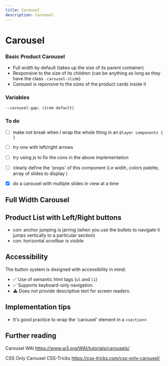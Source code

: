 ```yaml
---
title: Carousel
description: Carousel
---
```



# Carousel 

### Basic Product Carousel


* Full width by default (takes up the size of its parent container)
* Responsive to the size of its children (can be anything as long as they have the class `.carousel-slide`)
* Carousel is reponsive to the sizes of the product cards inside it


<ShowComponent filePath="./src/components/carousel/Carousel.html">
  <Carousel />
</ShowComponent>


### Variables

```
--carousel-gap: (1rem default)
```

### To do

- [ ] make not break when I wrap the whole thing in an `@layer components { }` 
- [ ] try one with left/right arrows
- [ ] try using js to fix the cons in the above implementation
- [ ] clearly define the 'props' of this component (i.e width, colors palette, array of slides to display )
- [x] do a carousel with multiple slides in view at a time


## Full Width Carousel

## Product List with Left/Right buttons

* con: anchor jumping is jarring (when you use the bullets to navigate it jumps vertically to a particular section)
* con: horizontal scrollbar is visible


## Accessibility

The button system is designed with accessibility in mind:

- ✅ Use of semantic html tags (`ul` and `li`)
- ✅ Supports keyboard-only navigation. 
- ⚠️ Does not provide descriptive text for screen readers.

## Implementation tips

* It's good practice to wrap the 'carousel' element in a `<section`>

## Further reading

Carousel WAI
https://www.w3.org/WAI/tutorials/carousels/

CSS Only Carousel CSS-Tricks
https://css-tricks.com/css-only-carousel/